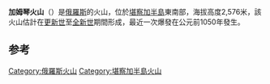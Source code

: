 {{Infobox mountain
| name = Gamchen
| photo = 
| photo_caption = 
| elevation_m = 2576
| elevation_ref = <ref name="gvp">{{cite gvp|vn=300210|title=Gamchen}}</ref>
| prominence_m = 1750
| prominence_ref = <ref name="peaklist">[http://peaklist.org/WWlists/ultras/Kamchatka1500m.html "Russia: Kamchatka and the Russian Pacific Islands"] Peaklist.org. Retrieved 2013-03-24.</ref>
| listing =
| map = Russia Kamchatka Krai
| map_caption = 
| map_size = 
| label_position = 
| location = {{RUS}}[[勘察加半岛|勘察加半岛]]
| range= [[Eastern_Range_(Kamchatka)|Eastern Range]]
| coordinates = {{coord|54|58|27|N|160|42|12|E|type:mountain_scale:100000|format=dms|display=inline,title}}
| coordinates_ref = <ref name="peaklist"/>
| topo = 
| type = [[混合火山|混合火山]]
| age = 
| last_eruption = 0550 BCE (?)
| first_ascent = 
| easiest_route = 
}}
'''加姆琴火山'''（{{lang-ru|Гамчен}}）是[[俄羅斯|俄羅斯]]的火山，位於[[堪察加半島|堪察加半島]]東南部，海拔高度2,576米，該火山估計在[[更新世|更新世]]至[[全新世|全新世]]期間形成，最近一次爆發在公元前1050年發生。

==参考==
{{refs}}

{{Russia-geo-stub}}
[[Category:俄羅斯火山|Category:俄羅斯火山]]
[[Category:堪察加半島火山|Category:堪察加半島火山]]